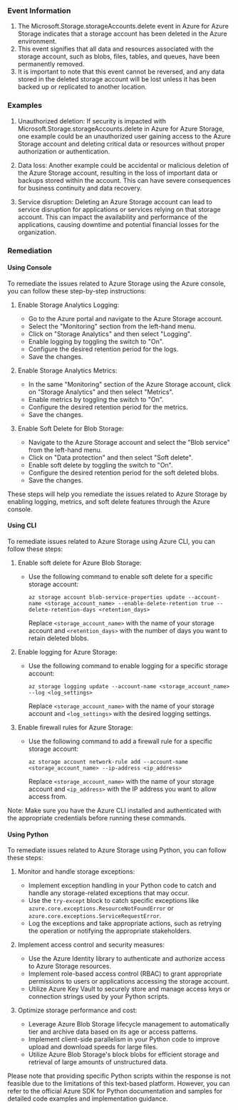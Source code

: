 
### Event Information

1. The Microsoft.Storage.storageAccounts.delete event in Azure for Azure Storage indicates that a storage account has been deleted in the Azure environment.
2. This event signifies that all data and resources associated with the storage account, such as blobs, files, tables, and queues, have been permanently removed.
3. It is important to note that this event cannot be reversed, and any data stored in the deleted storage account will be lost unless it has been backed up or replicated to another location.


### Examples

1. Unauthorized deletion: If security is impacted with Microsoft.Storage.storageAccounts.delete in Azure for Azure Storage, one example could be an unauthorized user gaining access to the Azure Storage account and deleting critical data or resources without proper authorization or authentication.

2. Data loss: Another example could be accidental or malicious deletion of the Azure Storage account, resulting in the loss of important data or backups stored within the account. This can have severe consequences for business continuity and data recovery.

3. Service disruption: Deleting an Azure Storage account can lead to service disruption for applications or services relying on that storage account. This can impact the availability and performance of the applications, causing downtime and potential financial losses for the organization.

### Remediation

#### Using Console

To remediate the issues related to Azure Storage using the Azure console, you can follow these step-by-step instructions:

1. Enable Storage Analytics Logging:
   - Go to the Azure portal and navigate to the Azure Storage account.
   - Select the "Monitoring" section from the left-hand menu.
   - Click on "Storage Analytics" and then select "Logging".
   - Enable logging by toggling the switch to "On".
   - Configure the desired retention period for the logs.
   - Save the changes.

2. Enable Storage Analytics Metrics:
   - In the same "Monitoring" section of the Azure Storage account, click on "Storage Analytics" and then select "Metrics".
   - Enable metrics by toggling the switch to "On".
   - Configure the desired retention period for the metrics.
   - Save the changes.

3. Enable Soft Delete for Blob Storage:
   - Navigate to the Azure Storage account and select the "Blob service" from the left-hand menu.
   - Click on "Data protection" and then select "Soft delete".
   - Enable soft delete by toggling the switch to "On".
   - Configure the desired retention period for the soft deleted blobs.
   - Save the changes.

These steps will help you remediate the issues related to Azure Storage by enabling logging, metrics, and soft delete features through the Azure console.

#### Using CLI

To remediate issues related to Azure Storage using Azure CLI, you can follow these steps:

1. Enable soft delete for Azure Blob Storage:
   - Use the following command to enable soft delete for a specific storage account:
     ```
     az storage account blob-service-properties update --account-name <storage_account_name> --enable-delete-retention true --delete-retention-days <retention_days>
     ```
     Replace `<storage_account_name>` with the name of your storage account and `<retention_days>` with the number of days you want to retain deleted blobs.

2. Enable logging for Azure Storage:
   - Use the following command to enable logging for a specific storage account:
     ```
     az storage logging update --account-name <storage_account_name> --log <log_settings>
     ```
     Replace `<storage_account_name>` with the name of your storage account and `<log_settings>` with the desired logging settings.

3. Enable firewall rules for Azure Storage:
   - Use the following command to add a firewall rule for a specific storage account:
     ```
     az storage account network-rule add --account-name <storage_account_name> --ip-address <ip_address>
     ```
     Replace `<storage_account_name>` with the name of your storage account and `<ip_address>` with the IP address you want to allow access from.

Note: Make sure you have the Azure CLI installed and authenticated with the appropriate credentials before running these commands.

#### Using Python

To remediate issues related to Azure Storage using Python, you can follow these steps:

1. Monitor and handle storage exceptions:
   - Implement exception handling in your Python code to catch and handle any storage-related exceptions that may occur.
   - Use the `try-except` block to catch specific exceptions like `azure.core.exceptions.ResourceNotFoundError` or `azure.core.exceptions.ServiceRequestError`.
   - Log the exceptions and take appropriate actions, such as retrying the operation or notifying the appropriate stakeholders.

2. Implement access control and security measures:
   - Use the Azure Identity library to authenticate and authorize access to Azure Storage resources.
   - Implement role-based access control (RBAC) to grant appropriate permissions to users or applications accessing the storage account.
   - Utilize Azure Key Vault to securely store and manage access keys or connection strings used by your Python scripts.

3. Optimize storage performance and cost:
   - Leverage Azure Blob Storage lifecycle management to automatically tier and archive data based on its age or access patterns.
   - Implement client-side parallelism in your Python code to improve upload and download speeds for large files.
   - Utilize Azure Blob Storage's block blobs for efficient storage and retrieval of large amounts of unstructured data.

Please note that providing specific Python scripts within the response is not feasible due to the limitations of this text-based platform. However, you can refer to the official Azure SDK for Python documentation and samples for detailed code examples and implementation guidance.

